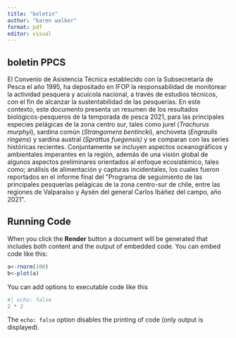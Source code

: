 ```yaml
---
title: "boletin"
author: "karen walker"
format: pdf
editor: visual
---
```


## boletin PPCS

El Convenio de Asistencia Técnica establecido con la Subsecretaría de Pesca el año 1995, ha depositado en IFOP la responsabilidad de monitorear la actividad pesquera y acuícola nacional, a través de estudios técnicos, con el fin de alcanzar la sustentabilidad de las pesquerías. En este contexto, este documento presenta un resumen de los resultados biológicos-pesqueros de la temporada de pesca 2021, para las principales especies pelágicas de la zona centro sur, tales como jurel (*Trachurus murphyi*), sardina común (*Strangomera bentincki*), anchoveta (*Engraulis ringens*) y sardina austral (*Sprattus fuegensis)* y se comparan con las series históricas recientes. Conjuntamente se incluyen aspectos oceanográficos y ambientales imperantes en la región, además de una visión global de algunos aspectos preliminares orientados al enfoque ecosistémico, tales como; análisis de alimentación y capturas incidentales, los cuales fueron reportados en el informe final del \"Programa de seguimiento de las principales pesquerías pelágicas de la zona centro-sur de chile, entre las regiones de Valparaíso y Aysén del general Carlos Ibáñez del campo, año 2021\".

## Running Code

When you click the **Render** button a document will be generated that includes both content and the output of embedded code. You can embed code like this:

```r
a<-rnorm(100)
b<-plot(a)

```

You can add options to executable code like this

```r
#| echo: false
2 * 2
```

The `echo: false` option disables the printing of code (only output is displayed).
